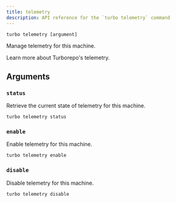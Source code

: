```yaml
---
title: telemetry
description: API reference for the `turbo telemetry` command
---
```



`turbo telemetry [argument]`

Manage telemetry for this machine.

<LinkToDocumentation href="/repo/docs/telemetry">
  Learn more about Turborepo's telemetry.
</LinkToDocumentation>

## Arguments

### `status`

Retrieve the current state of telemetry for this machine.

```bash title="Terminal"
turbo telemetry status
```

### `enable`

Enable telemetry for this machine.

```bash title="Terminal"
turbo telemetry enable
```

### `disable`

Disable telemetry for this machine.

```bash title="Terminal"
turbo telemetry disable
```
